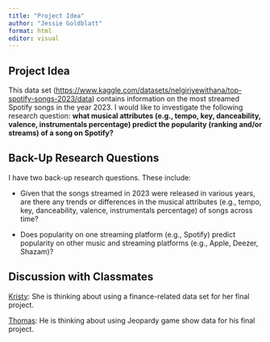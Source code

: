 ```yaml
---
title: "Project Idea"
author: "Jessie Goldblatt"
format: html
editor: visual
---
```


## Project Idea

This data set (<https://www.kaggle.com/datasets/nelgiriyewithana/top-spotify-songs-2023/data>) contains information on the most streamed Spotify songs in the year 2023. I would like to investigate the following research question: **what musical attributes (e.g., tempo, key, danceability, valence, instrumentals percentage) predict the popularity (ranking and/or streams) of a song on Spotify?**

## Back-Up Research Questions

I have two back-up research questions. These include:

-   Given that the songs streamed in 2023 were released in various years, are there any trends or differences in the musical attributes (e.g., tempo, key, danceability, valence, instrumentals percentage) of songs across time?

-   Does popularity on one streaming platform (e.g., Spotify) predict popularity on other music and streaming platforms (e.g., Apple, Deezer, Shazam)?

## Discussion with Classmates

[Kristy]{.underline}: She is thinking about using a finance-related data set for her final project.

[Thomas]{.underline}: He is thinking about using Jeopardy game show data for his final project.
